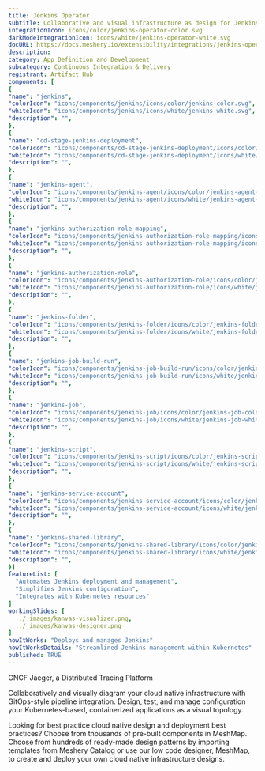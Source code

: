 ```yaml
---
title: Jenkins Operator
subtitle: Collaborative and visual infrastructure as design for Jenkins Operator
integrationIcon: icons/color/jenkins-operator-color.svg
darkModeIntegrationIcon: icons/white/jenkins-operator-white.svg
docURL: https://docs.meshery.io/extensibility/integrations/jenkins-operator
description: 
category: App Definition and Development
subcategory: Continuous Integration & Delivery
registrant: Artifact Hub
components: [
{
"name": "jenkins",
"colorIcon": "icons/components/jenkins/icons/color/jenkins-color.svg",
"whiteIcon": "icons/components/jenkins/icons/white/jenkins-white.svg",
"description": "",
},
{
"name": "cd-stage-jenkins-deployment",
"colorIcon": "icons/components/cd-stage-jenkins-deployment/icons/color/cd-stage-jenkins-deployment-color.svg",
"whiteIcon": "icons/components/cd-stage-jenkins-deployment/icons/white/cd-stage-jenkins-deployment-white.svg",
"description": "",
},
{
"name": "jenkins-agent",
"colorIcon": "icons/components/jenkins-agent/icons/color/jenkins-agent-color.svg",
"whiteIcon": "icons/components/jenkins-agent/icons/white/jenkins-agent-white.svg",
"description": "",
},
{
"name": "jenkins-authorization-role-mapping",
"colorIcon": "icons/components/jenkins-authorization-role-mapping/icons/color/jenkins-authorization-role-mapping-color.svg",
"whiteIcon": "icons/components/jenkins-authorization-role-mapping/icons/white/jenkins-authorization-role-mapping-white.svg",
"description": "",
},
{
"name": "jenkins-authorization-role",
"colorIcon": "icons/components/jenkins-authorization-role/icons/color/jenkins-authorization-role-color.svg",
"whiteIcon": "icons/components/jenkins-authorization-role/icons/white/jenkins-authorization-role-white.svg",
"description": "",
},
{
"name": "jenkins-folder",
"colorIcon": "icons/components/jenkins-folder/icons/color/jenkins-folder-color.svg",
"whiteIcon": "icons/components/jenkins-folder/icons/white/jenkins-folder-white.svg",
"description": "",
},
{
"name": "jenkins-job-build-run",
"colorIcon": "icons/components/jenkins-job-build-run/icons/color/jenkins-job-build-run-color.svg",
"whiteIcon": "icons/components/jenkins-job-build-run/icons/white/jenkins-job-build-run-white.svg",
"description": "",
},
{
"name": "jenkins-job",
"colorIcon": "icons/components/jenkins-job/icons/color/jenkins-job-color.svg",
"whiteIcon": "icons/components/jenkins-job/icons/white/jenkins-job-white.svg",
"description": "",
},
{
"name": "jenkins-script",
"colorIcon": "icons/components/jenkins-script/icons/color/jenkins-script-color.svg",
"whiteIcon": "icons/components/jenkins-script/icons/white/jenkins-script-white.svg",
"description": "",
},
{
"name": "jenkins-service-account",
"colorIcon": "icons/components/jenkins-service-account/icons/color/jenkins-service-account-color.svg",
"whiteIcon": "icons/components/jenkins-service-account/icons/white/jenkins-service-account-white.svg",
"description": "",
},
{
"name": "jenkins-shared-library",
"colorIcon": "icons/components/jenkins-shared-library/icons/color/jenkins-shared-library-color.svg",
"whiteIcon": "icons/components/jenkins-shared-library/icons/white/jenkins-shared-library-white.svg",
"description": "",
}]
featureList: [
  "Automates Jenkins deployment and management",
  "Simplifies Jenkins configuration",
  "Integrates with Kubernetes resources"
]
workingSlides: [
  ../_images/kanvas-visualizer.png,
  ../_images/kanvas-designer.png
]
howItWorks: "Deploys and manages Jenkins"
howItWorksDetails: "Streamlined Jenkins management within Kubernetes"
published: TRUE
---
```

<p>
CNCF Jaeger, a Distributed Tracing Platform
</p>
<p>
    Collaboratively and visually diagram your cloud native infrastructure with GitOps-style pipeline integration. Design, test, and manage configuration your Kubernetes-based, containerized applications as a visual topology.
</p>
<p>
    Looking for best practice cloud native design and deployment best practices? Choose from thousands of pre-built components in MeshMap. Choose from hundreds of ready-made design patterns by importing templates from Meshery Catalog or use our low code designer, MeshMap, to create and deploy your own cloud native infrastructure designs.
</p>
